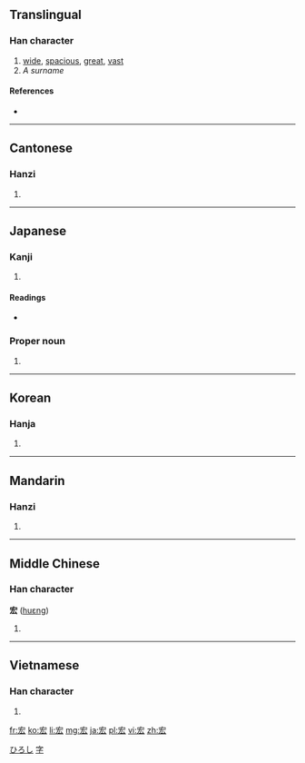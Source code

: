 ==Translingual==

===Han character===
{{Han char|rn=40|rad=宀|as=04|sn=7|four=3043<sub>2</sub>|canj=十大戈 (JKI)}}

# [[wide]], [[spacious]], [[great]], [[vast]]
# ''A surname''

====References====
* {{Han ref|kx=0282.200|dkj=07086|dj=0556.070|hdz=20916.030|uh=5B8F|ud=23439|bh=A7BB|bd=42939}}

----

==Cantonese==

===Hanzi===
{{yue-hanzi|jyut=|y=wang4}}

# {{defn|lang=yue|sort=宀04}}

----

==Japanese==

===Kanji===
{{ja-kanji|grade=|rs=宀04}}

# {{defn|lang=ja|sort=宀04}}

====Readings====
* {{ja-readings|on=[[こう]] (kō)|kun=[[ひろい]] (hiroi)}}

===Proper noun===
{{ja-pos|k|proper|hira=ひろし|rom=Hiroshi}}

# {{given name|male|lang=ja}}

[[Category:Japanese male given names|ひろし]]

----

==Korean==

===Hanja===
{{ko-hanja|hangeul=굉|rv=goeng|mr=koeng}}

# {{defn|lang=ko|sort=宀04}}

----

==Mandarin==

===Hanzi===
{{cmn-hanzi|pin=[[fú]] ([[fu2]]), [[hóng]] ([[hong2]]), [[Hóng]] ([[Hong2]])|wg=fu<sup>2</sup>, hung<sup>2</sup>, Hung<sup>2</sup>}}

# {{defn|lang=cmn|sort=宀04}}

----

==Middle Chinese==

===Han character===
'''宏''' ([[huɛng]])

# {{defn|lang=zhx-mid|sort=宀04}}

----

==Vietnamese==

===Han character===
{{vi-hantu|[[hoành]], [[hoãng]]|rs=宀04}}

# {{defn|lang=vi|sort=宀04}}

[[Category:Mandarin surnames|字]]

[[fr:宏]]
[[ko:宏]]
[[li:宏]]
[[mg:宏]]
[[ja:宏]]
[[pl:宏]]
[[vi:宏]]
[[zh:宏]]